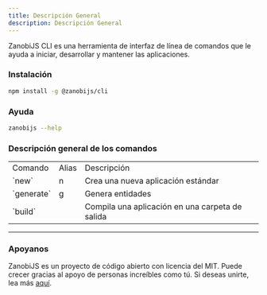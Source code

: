 ---
title: Descripción General
description: Descripción General
---

ZanobiJS CLI es una herramienta de interfaz de línea de comandos que le ayuda a iniciar,
desarrollar y mantener las aplicaciones.

### Instalación

```sh
npm install -g @zanobijs/cli
```

### Ayuda

```sh
zanobijs --help
```

### Descripción general de los comandos

<table>
  <tr>
    <td>Comando</td>
    <td>Alias</td>
    <td>Descripción</td>
  </tr>
  <tr>
    <td>`new`</td>
    <td>n</td>
    <td>Crea una nueva aplicación estándar</td>
  </tr>
  <tr>
    <td>`generate`</td>
    <td>g</td>
    <td>Genera entidades</td>
  </tr>
  <tr>
    <td>`build`</td>
    <td></td>
    <td>Compila una aplicación en una carpeta de salida</td>
  </tr>
</table>

---

### Apoyanos

ZanobiJS es un proyecto de código abierto con licencia del MIT. Puede crecer gracias al apoyo de personas increíbles como tú.
Si deseas unirte, lea más [aquí](https://github.com/devdroide/ZanobiJS).

